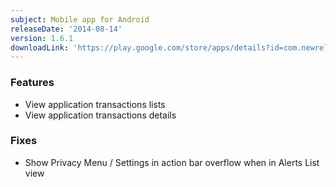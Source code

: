 ```yaml
---
subject: Mobile app for Android
releaseDate: '2014-08-14'
version: 1.6.1
downloadLink: 'https://play.google.com/store/apps/details?id=com.newrelic.rpm&hl=en'
---
```


### Features

* View application transactions lists
* View application transactions details

### Fixes

* Show Privacy Menu / Settings in action bar overflow when in Alerts List view
